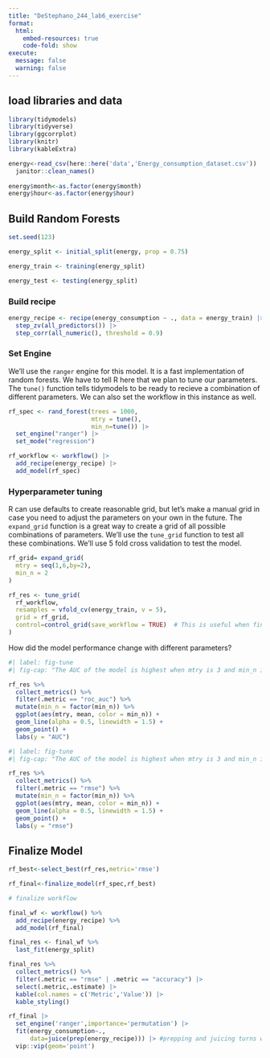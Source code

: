 ```yaml
---
title: "DeStephano_244_lab6_exercise"
format: 
  html:
    embed-resources: true
    code-fold: show
execute:
  message: false
  warning: false
---
```


## load libraries and data

```r
library(tidymodels)
library(tidyverse)
library(ggcorrplot)
library(knitr)
library(kableExtra)

energy<-read_csv(here::here('data','Energy_consumption_dataset.csv')) |> 
  janitor::clean_names()
                 
energy$month<-as.factor(energy$month)
energy$hour<-as.factor(energy$hour)


```

## Build Random Forests

```r
set.seed(123)

energy_split <- initial_split(energy, prop = 0.75)

energy_train <- training(energy_split)

energy_test <- testing(energy_split)
```

### Build recipe

```r
energy_recipe <- recipe(energy_consumption ~ ., data = energy_train) |> 
  step_zv(all_predictors()) |> 
  step_corr(all_numeric(), threshold = 0.9)
```

### Set Engine

We'll use the `ranger` engine for this model. It is a fast implementation of random forests. We have to tell R here that we plan to tune our parameters. The `tune()` function tells tidymodels to be ready to recieve a combination of different parameters. We can also set the workflow in this instance as well.

```r
rf_spec <- rand_forest(trees = 1000, 
                       mtry = tune(),
                       min_n=tune()) |>
  set_engine("ranger") |>
  set_mode("regression")

rf_workflow <- workflow() |>
  add_recipe(energy_recipe) |>
  add_model(rf_spec)
```

### Hyperparameter tuning

R can use defaults to create reasonable grid, but let's make a manual grid in case you need to adjust the parameters on your own in the future. The `expand_grid` function is a great way to create a grid of all possible combinations of parameters. We'll use the `tune_grid` function to test all these combinations. We'll use 5 fold cross validation to test the model.

```r
rf_grid= expand_grid(
  mtry = seq(1,6,by=2),
  min_n = 2
)

rf_res <- tune_grid(
  rf_workflow,
  resamples = vfold_cv(energy_train, v = 5),
  grid = rf_grid,
  control=control_grid(save_workflow = TRUE)  # This is useful when finalizing the model
)
```

How did the model performance change with different parameters?

```r
#| label: fig-tune
#| fig-cap: "The AUC of the model is highest when mtry is 3 and min_n is 2. The model is relatively stable across all parameters."

rf_res %>%
  collect_metrics() %>%
  filter(.metric == "roc_auc") %>%
  mutate(min_n = factor(min_n)) %>%
  ggplot(aes(mtry, mean, color = min_n)) +
  geom_line(alpha = 0.5, linewidth = 1.5) +
  geom_point() +
  labs(y = "AUC")
```

```r
#| label: fig-tune
#| fig-cap: "The AUC of the model is highest when mtry is 3 and min_n is 2. The model is relatively stable across all parameters."

rf_res %>%
  collect_metrics() %>%
  filter(.metric == "rmse") %>%
  mutate(min_n = factor(min_n)) %>%
  ggplot(aes(mtry, mean, color = min_n)) +
  geom_line(alpha = 0.5, linewidth = 1.5) +
  geom_point() +
  labs(y = "rmse")
```

## Finalize Model

```r
rf_best<-select_best(rf_res,metric='rmse')

rf_final<-finalize_model(rf_spec,rf_best)

# finalize workflow

final_wf <- workflow() %>%
  add_recipe(energy_recipe) %>%
  add_model(rf_final)

final_res <- final_wf %>%
  last_fit(energy_split)

final_res %>%
  collect_metrics() %>%
  filter(.metric == "rmse" | .metric == "accuracy") |> 
  select(.metric,.estimate) |>
  kable(col.names = c('Metric','Value')) |> 
  kable_styling()

rf_final |>
  set_engine('ranger',importance='permutation') |> 
  fit(energy_consumption~.,
      data=juice(prep(energy_recipe))) |> #prepping and juicing turns what you did into an actual data frame
  vip::vip(geom='point')
```



